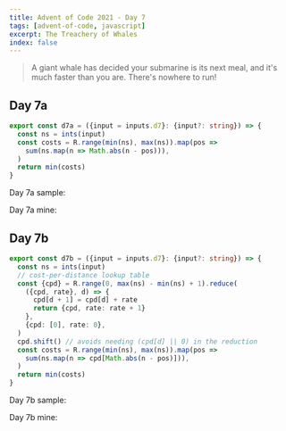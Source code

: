 ```yaml
---
title: Advent of Code 2021 - Day 7
tags: [advent-of-code, javascript]
excerpt: The Treachery of Whales
index: false
---
```


> A giant whale has decided your submarine is its next meal, and it's much
> faster than you are. There's nowhere to run!

## Day 7a

```typescript
export const d7a = ({input = inputs.d7}: {input?: string}) => {
  const ns = ints(input)
  const costs = R.range(min(ns), max(ns)).map(pos =>
    sum(ns.map(n => Math.abs(n - pos))),
  )
  return min(costs)
}
```

Day 7a sample:

<Advent day={7} part="a" input="16,1,2,0,4,2,7,1,2,14" debug />

Day 7a mine:

<Advent day={7} part="a" debug />

## Day 7b

```typescript
export const d7b = ({input = inputs.d7}: {input?: string}) => {
  const ns = ints(input)
  // cost-per-distance lookup table
  const {cpd} = R.range(0, max(ns) - min(ns) + 1).reduce(
    ({cpd, rate}, d) => {
      cpd[d + 1] = cpd[d] + rate
      return {cpd, rate: rate + 1}
    },
    {cpd: [0], rate: 0},
  )
  cpd.shift() // avoids needing (cpd[d] || 0) in the reduction
  const costs = R.range(min(ns), max(ns)).map(pos =>
    sum(ns.map(n => cpd[Math.abs(n - pos)])),
  )
  return min(costs)
}
```

Day 7b sample:

<Advent day={7} part="b" input="16,1,2,0,4,2,7,1,2,14" debug />

Day 7b mine:

<Advent day={7} part="b" debug />
